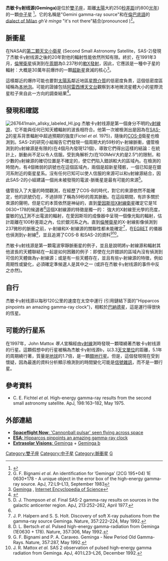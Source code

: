 {{Starbox short 
| name =杰敏卡γ射线源
| epoch = [[J2000.0|J2000.0]] 
| constell = [[雙子座|雙子座]]
| ra = {{RA|06|33|54.15}} 
| dec = {{DEC|+17|46|12.9}}
| appmag_v = ?
| dist_ly = 815
| dist_pc = 250
| spectral = [[脈衝星|脈衝星]]
| names = SN 437, PSR B0633+17, PSR J0633+1746
}}

'''杰敏卡γ射线源(Geminga)'''是位於[[雙子座|雙子座]]，距離[[太陽|太陽]]大約250[[秒差距|秒差距]](约800[[光年|光年]])的一顆[[中子星|中子星]] <ref name="Caraveo 1996">{{cite journal|title=Parallax Observations with the Hubble Space Telescope Yield the Distance to Geminga|journal=The Astrophysical Journal Letters|volume=461|issue=2|pages=L91|url=http://stacks.iop.org/1538-4357/461/i=2/a=L91|date=1996|doi=10.1086/310012|issn=1538-4357|language=en|accessdate=2018-04-02|author=Patrizia A. Caraveo, Giovanni F. Bignami, Roberto Mignani, Laurence G. Taff}}</ref>。它的名稱是"Gemini gamma-ray source"和在[[倫巴底語|倫巴底語]]的 [[Milanese|dialect of Milan]] ''gh'è minga'' "it's not there"結合(pronounced {{IPA-it|ɡɛˈmiŋɡa|}})<ref name="Bignami 1983">G. F. Bignami ''et al.'' An identification for ’Geminga’ (2CG 195+04) 1E 0630+178 - A unique object in the error box of the high-energy gamma-ray source. ApJ, 72:L9–L13, September 1983</ref>。

== 脈衝星 ==

在NASA的[[第二顆天文小衛星|第二顆天文小衛星]] (Second Small Astronomy Satellite，SAS-2)發現了杰敏卡γ射线源之後的20年對他的輻射性能依然所知有限。終於，在1991年3月，[[倫琴衛星|倫琴衛星]]偵測到在[[頻率|周期]]為0.237秒的[[軟X發射光譜儀|軟X發射]]，因此，它應該是一種中子星的輻射：大概是30萬年前爆炸的一顆[[超新星|超新星]]衰減的核心<ref>[http://www.daviddarling.info/encyclopedia/G/Geminga.html Geminga] {{Wayback|url=http://www.daviddarling.info/encyclopedia/G/Geminga.html |date=20171107010631 }}, [[Internet_Encyclopedia_of_Science|Internet Encyclopedia of Science]]</ref>。

這樣鄰近的爆炸可能也要對[[太陽系|太陽系]]鄰近地區[[星際介質|星際介質]]的低密度負責，這個低密度區域稱為[[本地泡|本地泡]]。可能的證據包括[[阿雷西博天文台|阿雷西博天文台]]觀察到本地微流星體大小的星際流星粒子來自此一方向的調查結果<ref>{{cite web| url=http://www.centauri-dreams.org/?p=1741| title=The Sun’s Exotic Neighborhood| publisher=Centauri Dreams| date=2008-02-28| access-date=2010-09-01| archive-date=2017-11-09| archive-url=https://web.archive.org/web/20171109134921/https://www.centauri-dreams.org/?p=1741| dead-url=no}}</ref>。

== 發現和確認 ==
[[Image:267641main_allsky_labeled_HI.jpg|right]]
杰敏卡γ射线源是第一個身分不明的[[伽馬射線天文學|γ射線源]]，它不能與任何已知天體輻射的波長相符合。他第一次被檢測出是因為在[[SAS-2|SAS-2]]的星系背景輻射中超過預期的強度(Fictel ''et al.'' 1975)，隨後的[[COS-B|COS-B]]衛星也檢測到。SAS-2的研究小組報告它們發現一個周期大約59秒的γ-射線脈衝，儘管檢測到的γ射線源是有限的(在4個月內發現121個)，導致它們得出這樣的結論：在統計上，脈動尚不足以令人信服。受到角解析力(在100MeV大約是2.5°)的限制，和少數的γ射線源的確切位置是不確定的，使它們陷入錯誤較大的區域內。在檢測的時間內，有4個微弱的訊號也在這個區域內，兩個是超新星殘骸，一個已知是在銀河系附近的衛星星系。沒有任何已知可以使人信服的來源可以和γ射線源結合，因此SAS-2的小組建議一個尚未被發現的電波-脈衝星是最有可能的來源<ref name="Thompson 1977">D. J. Thompson ''et al.'' Final SAS-2 gamma-ray results on sources in the galactic anticenter region. ApJ, 213:252–262, April 1977.</ref>。

儘管投入了大量的時間觀測，在經歷了COS-B的時代，對它的來源依然不能確定，他的訊號仍在，不過排除了稱為59秒的周其脈動。在這段期間，有許多關於來源的聲明，但是它的本質依然是神祕的，直到[[愛因斯坦衛星|愛因斯坦X射線衛星]]確定它是1E 0630+178的候選者<ref name="Bignami 1983"/>這個X射線源的特徵是獨一的： 
強大的X射線至光學的亮度，靈敏的[[甚大天線陣|VLT]]測不出電波的輻射，在愛因斯坦的成像器中呈現一個像光點的輻射，估計距離在100秒差距之內，位於銀河系之內。直到[[倫琴衛星|倫琴衛星]]的X-射線影像偵測到237微秒的脈衝之前，γ-射線和X-射線源的關聯性都未能確定<ref name="Halpern 1992">J. P. Halpern and S. S. Holt. Discovery of soft X-ray pulsations from the gamma-ray source Geminga. Nature, 357:222–224, May 1992.</ref>，在[[EGRET|EGRET]] 的儀器也偵測到γ-射線<ref name="Bertsch 1992">D. L. Bertsch ''et al.'' Pulsed high-energy gamma-radiation from Geminga (1E0630 + 178). Nature, 357:306, May 1992.</ref>，並且追溯了COS-B 和SAS-2的資料<ref name="Bignami 1992">G. F. Bignami and P. A. Caraveo. Geminga - New Period Old Gamma-Rays. Nature, 357:287, May 1992.</ref><ref name="Mattox 1992">J. R. Mattox ''et al.'' SAS 2 observation of pulsed high-energy gamma radiation from Geminga. ApJ, 401:L23–L26, December 1992.</ref>。

杰敏卡γ射线源是第一顆電波寧靜脈衝星的例子，並且是說明將γ-射線源和輻射其他波長的天體聯結在一起是如何困難的例子：即使在允許錯誤的區域內沒有偵測到可信的天體做為γ-射線源；或是有一些天體存在，並且有些γ-射線源的特徵，例如周期性或變化，必須確定準候選人是其中之一 (或許在杰敏卡γ射线源的事件中反之亦然)。

== 自行 ==

杰敏卡γ射线源以每秒120公里的速度在太空中運行 (引用鏈結下面的"Hipparcos pinpoints an amazing gamma-ray clock")，相較於[[巴納德星|巴納德星]]，這是運行得很快的恆星。

== 可能的行星系 ==

在1997年，John Mattox ''等人''宣稱經由[[γ射線|γ射線]]測時發現一顆環繞著杰敏卡γ射线源的行星。這顆假想中的行星被稱為杰敏卡γ射线源b，以3.3[[天文單位|天文單位]]的距離，5.1年的周期繞行著，質量是[[地球|地球]]的1.7倍，是一顆[[類地行星|類地行星]]。但是，這個發現現在受到懷疑，因為最進的資料分析顯示檢測到的時間變化可能是[[雜訊|信號雜訊]]，而不是一顆行星。

{{PlanetboxOrbit begin}}
{{PlanetboxOrbit speculation
| exoplanet = b
| mass_earth = 1.7
| period = 5.1 [[年|年]]
| semimajor = 3.3
| eccentricity = 0.00
}}
{{PlanetboxOrbit end}}

== 參考資料 ==

{{Reflist}}

*C. E. Fichtel ''et al.'' High-energy gamma-ray results from the second small astronomy satellite. ApJ, 198:163–182, May 1975.

== 外部連結 ==
* [http://spaceflightnow.com/news/n0309/06pulsar/ '''Spaceflight Now''': 'Cannonball pulsar' seen flying across space] {{Wayback|url=http://spaceflightnow.com/news/n0309/06pulsar/ |date=20210126074331 }}
* [http://www.xs4all.nl/~carlkop/gimga.html '''ESA''': Hipparcos pinpoints an amazing gamma-ray clock] {{Wayback|url=http://www.xs4all.nl/~carlkop/gimga.html |date=20110514012626 }}
* [https://web.archive.org/web/20041116183455/http://www.extrasolar.net/startour.asp?StarCatID=disproven&StarID=25 '''Extrasolar Visions''': Geminga] + [https://web.archive.org/web/20120218074758/http://www.extrasolar.net/planettour.asp?StarCatID=disproven&PlanetID=33 Geminga b]

{{双子座恒星}}

[[Category:雙子座|Category:雙子座]]
[[Category:中子星|Category:中子星]]
[[Category:脈衝星|Category:脈衝星]]
[[Category:假想行星系|G]]